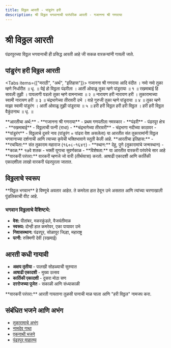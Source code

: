 ```yaml
---
title: विठ्ठल आरती - पांडुरंग हरी
description: श्री विठ्ठल भगवानाची पारंपरिक आरती - गजानना श्री गणराया
---
```




# श्री विठ्ठल आरती

<Callout type="info">
  पंढरपुरच्या विठ्ठल भगवानाची ही प्रसिद्ध आरती आहे जी सकळ वारकऱ्यांनी गायली
  जाते.
</Callout>

## पांडुरंग हरी विठ्ठल आरती

<Tabs items={["मराठी", "अर्थ", "इतिहास"]}>
  <Tab value="मराठी">
   गजानना श्री गणराया आदि वंदीत । नमो नमो तुका म्हणे निर्धारीत ॥ धृ. ॥ येई
    हो विठ्ठला पंढरीला । आर्ती ओवाळू तुका म्हणे पांडुराया ॥ १ ॥ रखमाबाई हि सावली
    तुझी । पायलागी पडलो तुका म्हणे वामनाच्या ॥ २ ॥ नारायण हरी नारायण हरी ।
    तुकारामाच्या स्वामी नारायण हरी ॥ ३ ॥ चंद्रभागेच्या तीरावरी उभे । वाहे गुरुजी
    तुका म्हणे पांडुराया ॥ ४ ॥ तुका म्हणे माझा स्वामी पांडुरंग । आर्ती ओवाळू
    तुझी पांडुराया ॥ ५ ॥ हरी हरी विठ्ठल हरी हरी विठ्ठल । हरी हरी विठ्ठल
    वैकुंठनाथ ॥ धृ. ॥
  </Tab>

<Tab value="अर्थ">
  **आरतीचा अर्थ:** - **गजानना श्री गणराया** - प्रथम गणपतीला नमस्कार - **पंढरी**
  - पंढरपूर क्षेत्र - **रखमाबाई** - विठ्ठलाची पत्नी (राधा) - **चंद्रभागेच्या
  तीरावरी** - चंद्रभागा नदीच्या काठावर - **पांडुरंग** - विठ्ठलाचे दुसरे नाव
  (पांडुरंग = पांढरा वेश असलेला) या आरतीत संत तुकारामांनी विठ्ठल भगवानाच्या
  दर्शनाची आणि त्याच्या कृपेची भक्तिभावाने स्तुती केली आहे.
</Tab>

  <Tab value="इतिहास">
    **आरतीचा इतिहास:** - **रचयिता:** संत तुकाराम महाराज (१६०८-१६४९) - **स्थान:**
    देहू, पुणे (तुकारामांचे जन्मस्थान) - **काळ:** १७वे शतक - भक्ती युगाचा
    सुवर्णकाळ - **विशेषता:** या आरतीत वारकरी परंपरेचे सार आहे **वारकरी परंपरा:**
    वारकरी म्हणजे जो वारी (तीर्थयात्रा) करतो. आषाढी एकादशी आणि कार्तिकी एकादशीला
    लाखो वारकरी पंढरपुरला जातात.
  </Tab>
</Tabs>

## विठ्ठलाचे स्वरूप

<Callout type="info">
  **विठ्ठल भगवान** हे विष्णूचे अवतार आहेत. ते कमरेला हात ठेवून उभे असतात आणि
  त्यांच्या चरणाखाली पुंडलिकाची वीट आहे.
</Callout>

### भगवान विठ्ठलाचे वैशिष्ट्ये:

- **वेश:** पीतांबर, मकरकुंडले, वैजयंतीमाळ
- **स्वरूप:** दोन्ही हात कमरेवर, एका पायावर उभे
- **निवासस्थान:** पंढरपूर, सोळापूर जिल्हा, महाराष्ट्र
- **पत्नी:** रुक्मिणी देवी (रखमाई)

## आरती कधी गायावी

- **अक्षय तृतीया** - पालखी सोहळ्याची सुरुवात
- **आषाढी एकादशी** - मुख्य उत्सव
- **कार्तिकी एकादशी** - दुसरा मोठा सण
- **दररोजच्या पूजेत** - सकाळी आणि संध्याकाळी

<Callout type="warn">
  **वारकरी परंपरा:** आरती गायताना तुळसी पानाची माळ घाला आणि "हरी विठ्ठल" नामजप
  करा.
</Callout>

## संबंधित भजने आणि अभंग

- [तुकारामाचे अभंग](/docs/mr/tukaram-abhang)
- [नामदेव गाथा](/docs/mr/namdev-gatha)
- [एकनाथी भजने](/docs/mr/eknathi-bhajans)
- [पंढरपुर माहात्म्य](/docs/mr/pandharpur-mahatmya)

